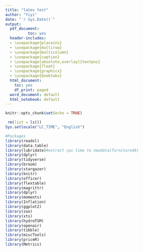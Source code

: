 ```yaml
---
title: "latex test"
author: "Yiyi"
date: "`r Sys.Date()`"
output:
  pdf_document:
          toc: yes
  header-includes:
  - \usepackage{placeins}
  - \usepackage{multirow}
  - \usepackage{multicolumn}
  - \usepackage{caption}
  - \usepackage[absolute,overlay]{textpos}
  - \usepackage{float}
  - \usepackage{graphicx}
  - \usepackage{booktabs}
  html_document:
    toc: yes
    df_print: paged
  word_document: default
  html_notebook: default
---
```


```r
knitr::opts_chunk$set(echo = TRUE)
```

```r
 rm(list = ls())
Sys.setlocale("LC_TIME", "English")
```

```r
#Packages
library(readxl)
library(data.table)
library(lubridate)#extract cpi time to newdata(furniture48)
library(dplyr) 
library(tidyverse) 
library(broom)
library(stargazer)
library(knitr)
library(officer)
library(flextable)
library(magrittr)
library(dplyr)
library(moments)
library(Inflation)
library(ggplot2)
library(zoo)
library(xts)
library(hydroTSM)
library(openair)
library(tibble)
library(miscTools)
library(priceR)
library(Metrics)
```


\begin{table}[]
\centering
\caption{Forecasting future inflation}
\label{tab:my-table}
\begin{tabular}{|c|cll|}
\hline
H                       & \multicolumn{3}{c|}{Excluding Food and Energy}                              \\ \hline
                        & \multicolumn{1}{c|}{a} & \multicolumn{1}{c|}{b} & \multicolumn{1}{c|}{RMSE} \\ \hline
\multicolumn{1}{|l|}{6} & \multicolumn{1}{l|}{}  & \multicolumn{1}{l|}{}  &                           \\ \hline
\multicolumn{1}{|l|}{9} & \multicolumn{1}{l|}{}  & \multicolumn{1}{l|}{}  &                           \\ \hline
12 & \multicolumn{1}{c|}{0.229} & \multicolumn{1}{c|}{0.817} & \multicolumn{1}{c|}{1.155487} \\ \hline
\end{tabular}
\end{table}

